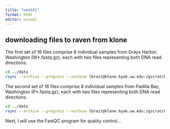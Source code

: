 ```yaml
---
title: "week01"
format: html
editor: visual
---
```


## downloading files to raven from klone

The first set of 16 files comprise 8 individual samples from Grays Harbor, Washington (W*.fastq.gz), each with two files representing both DNA read directions.

```bash
cd ../data
rsync --archive --progress --verbose lbreit@klone.hyak.uw.edu:/gscratch/scrubbed/lbreit/fish546/W*.fastq.gz .
```

The second set of 16 files comprise 8 individual samples from Padilla Bay, Washington (P*.fastq.gz), each with two files representing both DNA read directions.

```bash
cd ../data
rsync --archive --progress --verbose lbreit@klone.hyak.uw.edu:/gscratch/scrubbed/lbreit/fish546/P*.fastq.gz .
```

Next, I will use the FastQC program for quality control...

